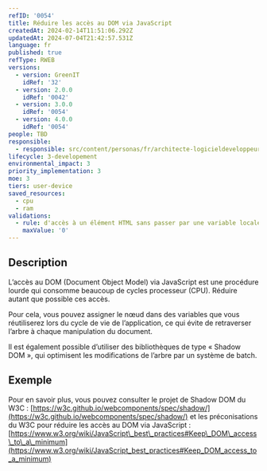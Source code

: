 ```yaml
---
refID: '0054'
title: Réduire les accès au DOM via JavaScript
createdAt: 2024-02-14T11:51:06.292Z
updatedAt: 2024-07-04T21:42:57.531Z
language: fr
published: true
refType: RWEB
versions:
  - version: GreenIT
    idRef: '32'
  - version: 2.0.0
    idRef: '0042'
  - version: 3.0.0
    idRef: '0054'
  - version: 4.0.0
    idRef: '0054'
people: TBD
responsible:
  - responsible: src/content/personas/fr/architecte-logicieldeveloppeur.mdx
lifecycle: 3-developement
environmental_impact: 3
priority_implementation: 3
moe: 3
tiers: user-device
saved_resources:
  - cpu
  - ram
validations:
  - rule: d'accès à un élément HTML sans passer par une variable locale
    maxValue: '0'
---
```


## Description

L’accès au DOM (Document Object Model) via JavaScript est une procédure lourde qui consomme beaucoup de cycles processeur (CPU). Réduire autant que possible ces accès.

Pour cela, vous pouvez assigner le nœud dans des variables que vous réutiliserez lors du cycle de vie de l’application, ce qui évite de retraverser l’arbre à chaque manipulation du document.

Il est également possible d’utiliser des bibliothèques de type « Shadow DOM », qui optimisent les modifications de l’arbre par un système de batch.

## Exemple

Pour en savoir plus, vous pouvez consulter le projet de Shadow DOM du W3C :
[https://w3c.github.io/webcomponents/spec/shadow/](https://w3c.github.io/webcomponents/spec/shadow/)
et les préconisations du W3C pour réduire les accès au DOM via JavaScript :
[https://www.w3.org/wiki/JavaScript\_best\_practices#Keep\_DOM\_access\_to\_a\_minimum](https://www.w3.org/wiki/JavaScript_best_practices#Keep_DOM_access_to_a_minimum)
